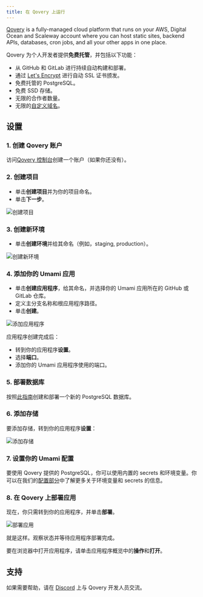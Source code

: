 ```yaml
---
title: 在 Qovery 上运行
---
```


[Qovery](https://www.qovery.com) is a fully-managed cloud platform that runs on your AWS, Digital Ocean and Scaleway account where you can host static sites, backend APIs, databases, cron jobs, and all your other apps in one place.

Qovery 为个人开发者提供**免费托管**，并包括以下功能：

- 从 GitHub 和 GitLab 进行持续自动构建和部署。
- 通过 [Let's Encrypt](https://letsencrypt.org) 进行自动 SSL 证书颁发。
- 免费托管的 PostgreSQL。
- 免费 SSD 存储。
- 无限的合作者数量。
- 无限的[自定义域名](https://hub.qovery.com/docs/using-qovery/configuration/application/#domains)。

## 设置

### 1. 创建 Qovery 账户

访问[Qovery 控制台](https://start.qovery.com)创建一个账户（如果你还没有）。

### 2. 创建项目

- 单击**创建项目**并为你的项目命名。
- 单击**下一步**。

![创建项目](https://hub.qovery.com/img/heroku/heroku-2.png)

### 3. 创建新环境

- 单击**创建环境**并给其命名（例如，staging, production）。

![创建新环境](https://hub.qovery.com/img/heroku/heroku-3.png)

### 4. 添加你的 Umami 应用

- 单击**创建应用程序**，给其命名，并选择你的 Umami 应用所在的 GitHub 或 GitLab 仓库。
- 定义主分支名称和根应用程序路径。
- 单击**创建**。

![添加应用程序](https://hub.qovery.com/img/rust/rust.png)

应用程序创建完成后：

- 转到你的应用程序**设置**。
- 选择**端口**。
- 添加你的 Umami 应用程序使用的端口。

### 5. 部署数据库

按照[此指南](https://hub.qovery.com/guides/getting-started/create-a-database)创建和部署一个新的 PostgreSQL 数据库。

### 6. 添加存储

要添加存储，转到你的应用程序**设置**：

![添加存储](https://hub.qovery.com/img/add-storage.png)

### 7. 设置你的 Umami 配置

要使用 Qovery 提供的 PostgreSQL，你可以使用内置的 secrets 和环境变量。你可以在我们的[配置部分](https://hub.qovery.com/docs/using-qovery/configuration/environment-variable/)中了解更多关于环境变量和 secrets 的信息。

### 8. 在 Qovery 上部署应用

现在，你只需转到你的应用程序，并单击**部署**。

![部署应用](https://hub.qovery.com/img/heroku/heroku-1.png)

就是这样。观察状态并等待应用程序部署完成。

要在浏览器中打开应用程序，请单击应用程序概览中的**操作**和**打开**。

## 支持

如果需要帮助，请在 [Discord](https://discord.qovery.com) 上与 Qovery 开发人员交流。
